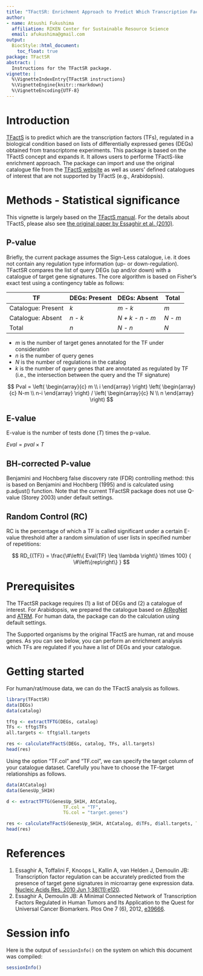 ---
title: "TFactSR: Enrichment Approach to Predict Which Transcription Factors Are Regulated"
author:
- name: Atsushi Fukushima
  affiliation: RIKEN Center for Sustainable Resource Science
  email: afukushima@gmail.com
output:
  BiocStyle::html_document:
    toc_float: true
package: TFactSR
abstract: |
  Instructions for the TFactSR package.
vignette: |
  %\VignetteIndexEntry{TFactSR instructions}
  %\VignetteEngine{knitr::rmarkdown}
  %\VignetteEncoding{UTF-8}
---

# Introduction
  [TFactS](http://www.tfacts.org/) is to predict which are the transcription factors (TFs), regulated in a biological condition based on lists of differentially expressed genes (DEGs) obtained from transcriptome experiments. This package is based on the TFactS concept and expands it. It allows users to performe TFactS-like enrichment approach. The package can import and use the original catalogue file from the [TFactS website](http://www.tfacts.org/) as well as users' defined catalogues of interest that are not supported by TFactS (e.g., Arabidopsis).

# Methods - Statistical significance
  This vignette is largely based on the [TFactS manual](http://www.tfacts.org/TFactS-new/TFactS-v2/index1.html). For the details about TFactS, please also see [the original paper by Essaghir et al. (2010)](https://academic.oup.com/nar/article-lookup/doi/10.1093/nar/gkq149).
  

## P-value
  Briefly, the current package assumes the Sign-Less catalogue, i.e. it does not contain any regulation type information (up- or down-regulation). TFactSR compares the list of query DEGs (up and/or down) with a catalogue of target gene signatures. The core algorithm is based on Fisher's exact test using a contingency table as follows:


TF                 | DEGs: Present   | DEGs: Absent    | Total
------------------ | --------------- | --------------- | -----
Catalogue: Present | *k*             | *m - k*         | *m*
Catalogue: Absent  | *n - k*         | *N + k - n - m* | *N - m*
Total              | *n*             | *N - n*         | *N*


- $m$ is the number of target genes annotated for the TF under consideration
- $n$ is the number of query genes
- $N$ is the number of regulations in the catalog
- $k$ is the number of query genes that are annotated as regulated by TF (i.e., the intersection between the query and the TF signature)


$$ Pval = \left(
            \begin{array}{c}
              m \\
              i
            \end{array}
          \right)
          \left(
            \begin{array}{c}
              N-m \\
              n-i
            \end{array}
          \right)
/
          \left(
          \begin{array}{c}
              N \\
              n
          \end{array}
          \right)
$$        


## E-value
E-value is the number of tests done ($T$) times the p-value.

$Eval = pval \times T$


## BH-corrected P-value
Benjamini and Hochberg false discovery rate (FDR) controlling method: this is based on Benjamini and Hochberg (1995) and is calculated using p.adjust() function. Note that the current TFactSR package does not use Q-value (Storey 2003) under default settings.


## Random Control (RC)
RC is the percentage of which a TF is called significant under a certain E-value threshold after a random simulation of user lists in specified number of repetitions:

$$ RD_{(TF)} = \frac{\#\left\{ Eval(TF) \leq \lambda \right\} \times 100} { \#\left\{rep\right\} } $$




# Prerequisites
The TFactSR package requires (1) a list of DEGs and (2) a catalogue of interest. For Arabidopsis, we prepared the catalogue based on [AtRegNet](http://arabidopsis.med.ohio-state.edu/) and [ATRM](http://atrm.cbi.pku.edu.cn/). For human data, the package can do the calculation using default settings. 

The Supported organisms by the original TFactS are human, rat and mouse genes. As you can see below,  you can perform an enrichment analysis which TFs are regulated if you have a list of DEGs and your catalogue. 

# Getting started
For human/rat/mouse data, we can do the TFactS analysis as follows.

```{R the original TFactS}
library(TFactSR)
data(DEGs)
data(catalog)

tftg <- extractTFTG(DEGs, catalog)
TFs <- tftg$TFs
all.targets <- tftg$all.targets

res <- calculateTFactS(DEGs, catalog, TFs, all.targets)
head(res)
```

Using the option "TF.col" and "TF.col", we can specify the target column of your catalogue dataset. Carefully you have to choose the TF-target relationships as follows.

```{R Arabidopsis}
data(AtCatalog)
data(GenesUp_SH1H)

d <- extractTFTG(GenesUp_SH1H, AtCatalog,
                     TF.col = "TF",
                     TG.col = "target.genes")

res <- calculateTFactS(GenesUp_SH1H, AtCatalog, d$TFs, d$all.targets, TF.col = "TF")
head(res)
```

# References
1. Essaghir A, Toffalini F, Knoops L, Kallin A, van Helden J, Demoulin JB: Transcription factor regulation can be accurately predicted from the presence of target gene signatures in microarray gene expression data. [Nucleic Acids Res. 2010 Jun 1;38(11):e120](https://academic.oup.com/nar/article-lookup/doi/10.1093/nar/gkq149).
2. Essaghir A, Demoulin JB: A Minimal Connected Network of Transcription Factors Regulated in Human Tumors and Its Application to the Quest for Universal Cancer Biomarkers. Plos One 7 (6), 2012, [e39666](http://journals.plos.org/plosone/article?id=10.1371/journal.pone.0039666).

# Session info {.unnumbered}

Here is the output of `sessionInfo()` on the system on which this
document was compiled:

```{r sessionInfo, echo=FALSE}
sessionInfo()
```
